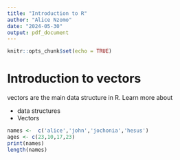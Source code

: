 ```yaml
---
title: "Introduction to R"
author: "Alice Nzomo"
date: "2024-05-30"
output: pdf_document
---
```


```r
knitr::opts_chunk$set(echo = TRUE)
```

# Introduction to vectors

vectors are the main data structure in R. Learn more about

* data structures
* Vectors

```r
names <-  c('alice','john','jochonia','hesus')
ages <- c(23,10,17,23)
print(names)
length(names)
```

